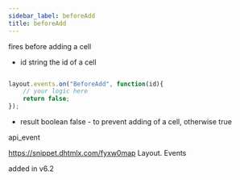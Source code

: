 ```yaml
---
sidebar_label: beforeAdd
title: beforeAdd
---
```



          


<Short>
 fires before adding a cell


</Short>



- id		string		the id of a cell


~~~js

layout.events.on("BeforeAdd", function(id){
	// your logic here
    return false;
});

~~~

- result	boolean		false - to prevent adding of a cell, otherwise true


 api_event

<Descr>



</Descr>


 https://snippet.dhtmlx.com/fyxw0map	Layout. Events


added in v6.2


